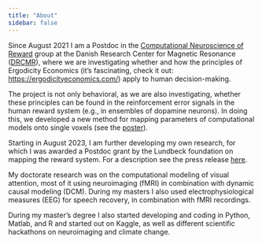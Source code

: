 ```yaml
---
title: "About"
sidebar: false
---
```


Since August 2021 I am a Postdoc in the [Computational Neuroscience of Reward](https://www.drcmr.dk/reward-group) group at the Danish Research Center for Magnetic Resonance ([DRCMR](https://www.drcmr.dk/)), where we are investigating whether and how the principles of Ergodicity Economics (it's fascinating, check it out: [https://ergodicityeconomics.com/](https://ergodicityeconomics.com/)) apply to human decision-making.

The project is not only behavioral, as we are also investigating, whether these principles can be found in the reinforcement error signals in the human reward system (e.g., in ensembles of dopamine neurons). In doing this, we
developed a new method for mapping parameters of computational models onto single voxels (see the [poster](/posters/2022-08-25-CCN.qmd)).

Starting in August 2023, I am further developing my own research, for which I was awarded a Postdoc grant by the Lundbeck foundation on mapping the reward
system. For a description see the press release [here](https://lundbeckfonden.com/en/does-cognition-use-a-common-reward-map-an-fmri-study-of-reward-across-multiple-cognitive-tasks).

My doctorate research was on the computational modeling of visual attention, most of it using neuroimaging (fMRI) in combination with dynamic causal modeling (DCM). During my masters I also used electrophysiological measures (EEG) for speech recovery, in combination with fMRI recordings.

During my master's degree I also started developing and coding in Python, Matlab, and R and started out on Kaggle, as well as different scientific hackathons on neuroimaging and climate change.
